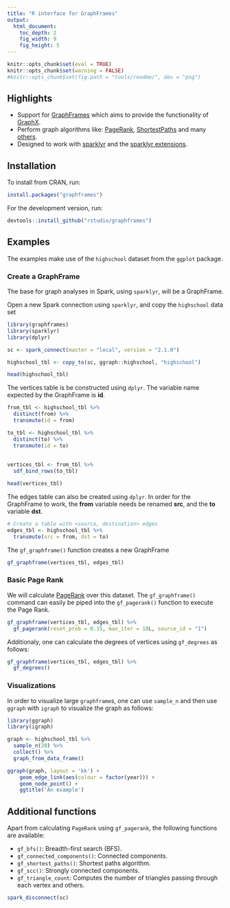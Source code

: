 ```yaml
---
title: "R interface for GraphFrames"
output:
  html_document:
    toc_depth: 2
    fig_width: 9
    fig_height: 5
---
```



```r
knitr::opts_chunk$set(eval = TRUE)
knitr::opts_chunk$set(warning = FALSE)
#knitr::opts_chunk$set(fig.path = "tools/readme/", dev = "png")
```

## Highlights

- Support for [GraphFrames](https://graphframes.github.io/) which aims to provide the functionality of [GraphX](http://spark.apache.org/graphx/).
- Perform graph algorithms like: [PageRank](https://graphframes.github.io/api/scala/index.html#org.graphframes.lib.PageRank), [ShortestPaths](https://graphframes.github.io/api/scala/index.html#org.graphframes.lib.ShortestPaths) and many [others](https://graphframes.github.io/api/scala/#package).
- Designed to work with [sparklyr](https://spark.rstudio.com) and the [sparklyr extensions](http://spark.rstudio.com/extensions.html).


## Installation

To install from CRAN, run:
```r
install.packages("graphframes")
```

For the development version, run:
```r
devtools::install_github("rstudio/graphframes")
```

## Examples

The examples make use of the `highschool` dataset from the `ggplot` package.

### Create a GraphFrame

The base for graph analyses in Spark, using `sparklyr`, will be a GraphFrame.  

Open a new Spark connection using `sparklyr`, and copy the `highschool` data set

```r
library(graphframes)
library(sparklyr)
library(dplyr)

sc <- spark_connect(master = "local", version = "2.1.0")

highschool_tbl <- copy_to(sc, ggraph::highschool, "highschool")

head(highschool_tbl)
```

The vertices table is be constructed using `dplyr`.  The variable name expected by the GraphFrame is **id**.

```r

from_tbl <- highschool_tbl %>% 
  distinct(from) %>% 
  transmute(id = from)

to_tbl <- highschool_tbl %>% 
  distinct(to) %>% 
  transmute(id = to)
  
  
vertices_tbl <- from_tbl %>%
  sdf_bind_rows(to_tbl)

head(vertices_tbl)
```

The edges table can also be created using `dplyr`. In order for the GraphFrame to work,  the **from** variable needs be renamed **src**, and the **to** variable **dst**.
```r
# Create a table with <source, destination> edges
edges_tbl <- highschool_tbl %>% 
  transmute(src = from, dst = to)
```

The `gf_graphframe()` function creates a new GraphFrame 
```r
gf_graphframe(vertices_tbl, edges_tbl) 
```

### Basic Page Rank

We will calculate [PageRank](https://en.wikipedia.org/wiki/PageRank) over this dataset. The `gf_graphframe()` command can easily be piped into the `gf_pagerank()` function to execute the Page Rank.
```r
gf_graphframe(vertices_tbl, edges_tbl) %>%
  gf_pagerank(reset_prob = 0.15, max_iter = 10L, source_id = "1")
```


Additionaly, one can calculate the degrees of vertices using `gf_degrees` as follows:

```r
gf_graphframe(vertices_tbl, edges_tbl) %>% 
  gf_degrees()
```

### Visualizations

In order to visualize large `graphframe`s, one can use `sample_n` and then use `ggraph` with `igraph` to visualize the graph as follows:

```r
library(ggraph)
library(igraph)

graph <- highschool_tbl %>%
  sample_n(20) %>%
  collect() %>%
  graph_from_data_frame()

ggraph(graph, layout = 'kk') + 
    geom_edge_link(aes(colour = factor(year))) + 
    geom_node_point() + 
    ggtitle('An example')
```


## Additional functions

Apart from calculating `PageRank` using `gf_pagerank`, the following functions are available: 

- `gf_bfs()`: Breadth-first search (BFS).
- `gf_connected_components()`: Connected components.
- `gf_shortest_paths()`: Shortest paths algorithm.
- `gf_scc()`: Strongly connected components.
- `gf_triangle_count`: Computes the number of triangles passing through each vertex and others.


```r
spark_disconnect(sc)
```